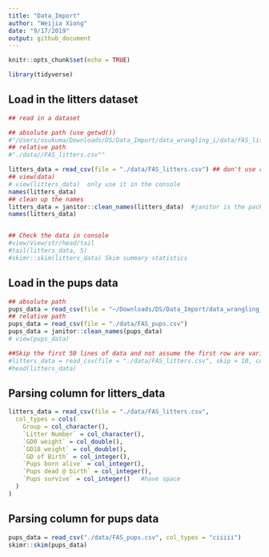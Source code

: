 ```yaml
---
title: "Data_Import"
author: "Weijia Xiong"
date: "9/17/2019"
output: github_document
---
```


```r
knitr::opts_chunk$set(echo = TRUE)

library(tidyverse)
```


## Load in the litters dataset

```r
## read in a dataset

## absolute path (use getwd())
#"/Users/osukuma/Downloads/DS/Data_Import/data_wrangling_i/data/FAS_litters.csv"
## relative path
#"./data//FAS_litters.csv""

litters_data = read_csv(file = "./data/FAS_litters.csv") ## don't use read.csv
## view(data)
# view(litters_data)  only use it in the console
names(litters_data)
## clean up the names
litters_data = janitor::clean_names(litters_data)  #janitor is the package. We only use one function of this package. Sometimes there are name conflicts .
names(litters_data)


## Check the data in console
#view/View/str/head/tail
#tail(litters_data, 5)
#skimr::skim(litters_data) Skim summary statistics
```


## Load in the pups data

```r
## absolute path
pups_data = read_csv(file = "~/Downloads/DS/Data_Import/data_wrangling_i/data/FAS_pups.csv")
## relative path
pups_data = read_csv(file = "./data/FAS_pups.csv")
pups_data = janitor::clean_names(pups_data)
# view(pups_data)
```


```r
##Skip the first 50 lines of data and not assume the first row are variable names
#litters_data = read_csv(file = "./data/FAS_litters.csv", skip = 10, col_names = FALSE) 
#head(litters_data)
```


## Parsing column for litters_data
```r
litters_data = read_csv(file = "./data/FAS_litters.csv",
  col_types = cols(
    Group = col_character(), 
    `Litter Number` = col_character(),
    `GD0 weight` = col_double(),
    `GD18 weight` = col_double(),
    `GD of Birth` = col_integer(),
    `Pups born alive` = col_integer(),
    `Pups dead @ birth` = col_integer(),
    `Pups survive` = col_integer()   #have space 
  )
)
```

## Parsing column for pups data
```r
pups_data = read_csv("./data/FAS_pups.csv", col_types = "ciiiii")
skimr::skim(pups_data)
```

